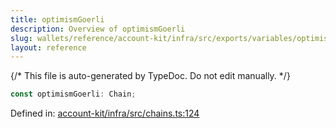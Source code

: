 ```yaml
---
title: optimismGoerli
description: Overview of optimismGoerli
slug: wallets/reference/account-kit/infra/src/exports/variables/optimismGoerli
layout: reference
---
```


{/* This file is auto-generated by TypeDoc. Do not edit manually. */}

```ts
const optimismGoerli: Chain;
```

Defined in: [account-kit/infra/src/chains.ts:124](https://github.com/alchemyplatform/aa-sdk/blob/9df5be8c23af4e472bcb503c17766b16da0ad87d/account-kit/infra/src/chains.ts#L124)
